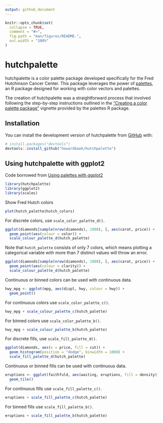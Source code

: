 ```yaml
---
output: github_document
---
```


<!-- README.md is generated from README.Rmd. Please edit that file -->

```r
knitr::opts_chunk$set(
  collapse = TRUE,
  comment = "#>",
  fig.path = "man/figures/README-",
  out.width = "100%"
)
```

# hutchpalette

<!-- badges: start -->
<!-- badges: end -->

hutchpalette is a color palette package developed specifically for the Fred Hutchinson Cancer Center. This package leverages the power of [palettes](https://github.com/mccarthy-m-g/palettes/), an R package designed for working with color vectors and palettes.

The creation of hutchpalette was a straightforward process that involved following the step-by-step instructions outlined in the ["Creating a color palette package"](https://mccarthy-m-g.github.io/palettes/articles/creating-packages.html) vignette provided by the palettes R package. 

## Installation

You can install the development version of hutchpalette from [GitHub](https://github.com/) with:

``` r
# install.packages("devtools")
devtools::install_github("howardbaek/hutchpalette")
```

## Using hutchpalette with ggplot2

Code borrowed from [Using palettes with ggplot2](https://mccarthy-m-g.github.io/palettes/articles/ggplot2.html)


```r
library(hutchpalette)
library(ggplot2)
library(scales)
```


Show Fred Hutch colors

```r
plot(hutch_palette$hutch_colors)
```


For discrete colors, use `scale_color_palette_d()`.

```r
ggplot(diamonds[sample(nrow(diamonds), 1000), ], aes(carat, price)) +
  geom_point(aes(colour = color)) +
  scale_colour_palette_d(hutch_palette)
```

Note that `hutch_palette` consists of only 7 colors, which means plotting a categorical variable with more than 7 distinct values will throw an error.

```r
ggplot(diamonds[sample(nrow(diamonds), 1000), ], aes(carat, price)) +
  geom_point(aes(colour = clarity)) +
  scale_colour_palette_d(hutch_palette)
```

Continuous or binned colors can be used with continuous data. 

```r
hwy_mpg <- ggplot(mpg, aes(displ, hwy, colour = hwy)) +
  geom_point()
```


For continuous colors use `scale_color_palette_c()`. 

```r
hwy_mpg + scale_colour_palette_c(hutch_palette)
```


For binned colors use `scale_color_palette_b()`.

```r
hwy_mpg + scale_colour_palette_b(hutch_palette)
```

For discrete fills, use `scale_fill_palette_d()`.

```r
ggplot(diamonds, aes(x = price, fill = cut)) +
  geom_histogram(position = "dodge", binwidth = 1000) +
  scale_fill_palette_d(hutch_palette)
```

Continuous or binned fills can be used with continuous data.

```r
eruptions <- ggplot(faithfuld, aes(waiting, eruptions, fill = density)) +
  geom_tile()
```

For continuous fills use `scale_fill_palette_c()`. 

```r
eruptions + scale_fill_palette_c(hutch_palette)
```


For binned fills use `scale_fill_palette_b()`.

```r
eruptions + scale_fill_palette_b(hutch_palette)
```

